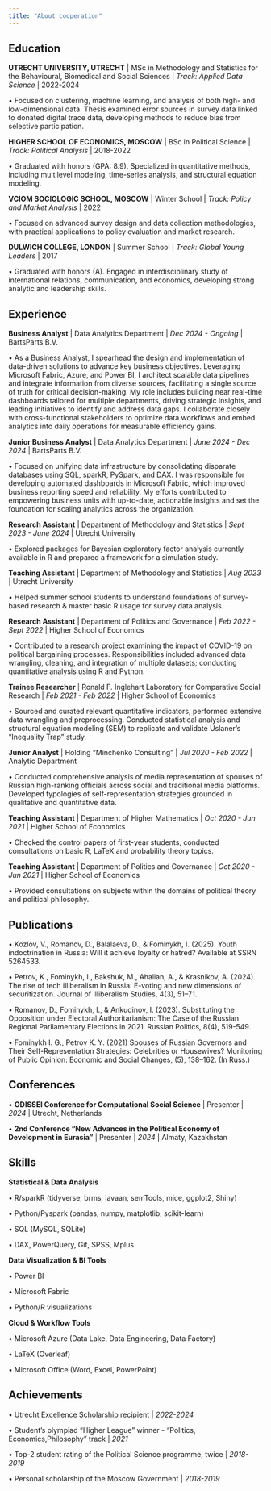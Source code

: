 ```yaml
---
title: "About cooperation"
---
```


## Education

**UTRECHT UNIVERSITY, UTRECHT** \| MSc in Methodology and Statistics for the Behavioural, Biomedical and Social Sciences \| *Track: Applied Data Science* \| 2022-2024

• Focused on clustering, machine learning, and analysis of both high- and low-dimensional data. Thesis examined error sources in survey data linked to donated digital trace data, developing methods to reduce bias from selective participation.

**HIGHER SCHOOL OF ECONOMICS, MOSCOW** \| BSc in Political Science \| *Track: Political Analysis* \| 2018-2022

• Graduated with honors (GPA: 8.9). Specialized in quantitative methods, including multilevel modeling, time-series analysis, and structural equation modeling.

**VCIOM SOCIOLOGIC SCHOOL, MOSCOW** \| Winter School \| *Track: Policy and Market Analysis* \| 2022

• Focused on advanced survey design and data collection methodologies, with practical applications to policy evaluation and market research.

**DULWICH COLLEGE, LONDON** \| Summer School \| *Track: Global Young Leaders* \| 2017

• Graduated with honors (A). Engaged in interdisciplinary study of international relations, communication, and economics, developing strong analytic and leadership skills.

## Experience

**Business Analyst** \| Data Analytics Department \| *Dec 2024 - Ongoing* \| BartsParts B.V.

• As a Business Analyst, I spearhead the design and implementation of data-driven solutions to advance key business objectives. Leveraging Microsoft Fabric, Azure, and Power BI, I architect scalable data pipelines and integrate information from diverse sources, facilitating a single source of truth for critical decision-making. My role includes building near real-time dashboards tailored for multiple departments, driving strategic insights, and leading initiatives to identify and address data gaps. I collaborate closely with cross-functional stakeholders to optimize data workflows and embed analytics into daily operations for measurable efficiency gains.

**Junior Business Analyst** \| Data Analytics Department \| *June 2024 - Dec 2024* \| BartsParts B.V.

• Focused on unifying data infrastructure by consolidating disparate databases using SQL, sparkR, PySpark, and DAX. I was responsible for developing automated dashboards in Microsoft Fabric, which improved business reporting speed and reliability. My efforts contributed to empowering business units with up-to-date, actionable insights and set the foundation for scaling analytics across the organization.

**Research Assistant** \| Department of Methodology and Statistics \| *Sept 2023 - June 2024* \| Utrecht University

• Explored packages for Bayesian exploratory factor analysis currently available in R and prepared a framework for a simulation study. 

**Teaching Assistant** \| Department of Methodology and Statistics \| *Aug 2023* \| Utrecht University

• Helped summer school students to understand foundations of survey-based research & master basic R usage for survey data analysis.

**Research Assistant** \| Department of Politics and Governance \| *Feb 2022 - Sept 2022* \| Higher School of Economics

• Contributed to a research project examining the impact of COVID-19 on political bargaining processes. Responsibilities included advanced data wrangling, cleaning, and integration of multiple datasets; conducting quantitative analysis using R and Python.

**Trainee Researcher** \| Ronald F. Inglehart Laboratory for Comparative Social Research \| *Feb 2021 - Feb 2022* \| Higher School of Economics

• Sourced and curated relevant quantitative indicators, performed extensive data wrangling and preprocessing. Conducted statistical analysis and structural equation modeling (SEM) to replicate and validate Uslaner's "Inequality Trap" study. 

**Junior Analyst** \| Holding "Minchenko Consulting" \| *Jul 2020 - Feb 2022* \| Analytic Department

• Conducted comprehensive analysis of media representation of spouses of Russian high-ranking officials across social and traditional media platforms. Developed typologies of self-representation strategies grounded in qualitative and quantitative data.

**Teaching Assistant** \| Department of Higher Mathematics \| *Oct 2020 - Jun 2021* \| Higher School of Economics

• Checked the control papers of first-year students, conducted consultations on basic R, LaTeX and probability theory topics.

**Teaching Assistant** \| Department of Politics and Governance \| *Oct 2020 - Jun 2021* \| Higher School of Economics

• Provided consultations on subjects within the domains of political theory and political philosophy.

## Publications

• Kozlov, V., Romanov, D., Balalaeva, D., & Fominykh, I. (2025). Youth indoctrination in Russia: Will it achieve loyalty or hatred? Available at SSRN 5264533.

• Petrov, K., Fominykh, I., Bakshuk, M., Ahalian, A., & Krasnikov, A. (2024). The rise of tech illiberalism in Russia: E-voting and new dimensions of securitization. Journal of Illiberalism Studies, 4(3), 51–71. 

• Romanov, D., Fominykh, I., & Ankudinov, I. (2023). Substituting the Opposition under Electoral Authoritarianism: The Case of the Russian Regional Parliamentary Elections in 2021. Russian Politics, 8(4), 519-549.

• Fominykh I. G., Petrov K. Y. (2021) Spouses of Russian Governors and Their Self-Representation Strategies: Celebrities or Housewives? Monitoring of Public Opinion: Economic and Social Changes, (5), 138--162. (In Russ.)

## Conferences

• **ODISSEI Conference for Computational Social Science** \| Presenter \| *2024* \| Utrecht, Netherlands

• **2nd Conference "New Advances in the Political Economy of Development in Eurasia"** \| Presenter \| *2024* \| Almaty, Kazakhstan

## Skills

**Statistical & Data Analysis**

• R/sparkR (tidyverse, brms, lavaan, semTools, mice, ggplot2, Shiny)

• Python/Pyspark (pandas, numpy, matplotlib, scikit-learn)

• SQL (MySQL, SQLite)

• DAX, PowerQuery, Git, SPSS, Mplus

**Data Visualization & BI Tools**

• Power BI 

• Microsoft Fabric 

• Python/R visualizations

**Cloud & Workflow Tools**

• Microsoft Azure (Data Lake, Data Engineering, Data Factory)

• LaTeX (Overleaf)

• Microsoft Office (Word, Excel, PowerPoint)

## Achievements

• Utrecht Excellence Scholarship recipient \| *2022-2024*

• Student's olympiad "Higher League" winner - "Politics, Economics,Philosophy" track \| *2021*

• Top-2 student rating of the Political Science programme, twice \| *2018-2019*

• Personal scholarship of the Moscow Government \| *2018-2019*
